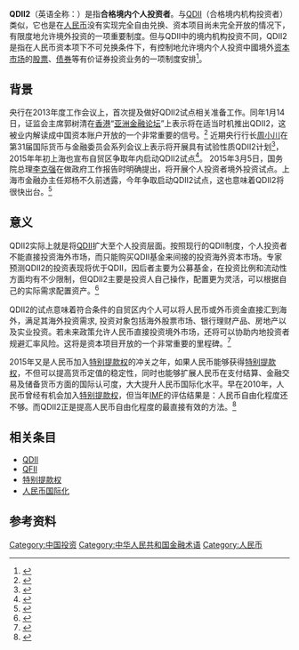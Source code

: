 {{orphan|time=2015-05-11T01:47:01+00:00}}
'''QDII2'''（英语全称：{{Lang|en|Qualified Domestic Individual Investor}}）是指'''合格境内个人投资者'''。与[[QDII|QDII]]（合格境内机构投资者）类似，它也是在[[人民币|人民币]]没有实现完全自由兑换、资本项目尚未完全开放的情况下，有限度地允许境外投资的一项重要制度。但与QDII中的境内机构投资不同，QDII2是指在人民币资本项下不可兑换条件下，有控制地允许境内个人投资中國境外[[资本市场|资本市场]]的[[股票|股票]]、[[债券|债券]]等有价证券投资业务的一项制度安排<ref>{{Cite web |url=http://news.xinhuanet.com/finance/2013-01/14/c_124225503.htm |title=QDII2与QDII的区别 |accessdate=2015-05-10 |archive-date=2013-01-15 |archive-url=https://web.archive.org/web/20130115205321/http://news.xinhuanet.com/finance/2013-01/14/c_124225503.htm |dead-url=no }}</ref>。

== 背景 ==
央行在2013年度工作会议上，首次提及做好QDII2试点相关准备工作。同年1月14日，证监会主席郭树清在[[香港|香港]]“[[亚洲金融论坛|亚洲金融论坛]]”上表示将在适当时机推出QDII2，这被业内解读成中国资本账户开放的一个非常重要的信号。<ref>{{Cite web |url=http://finance.sina.com.cn/stock/y/20130116/075114299948.shtml |title=央行首提QDII2 |accessdate=2015-05-10 |archive-date=2015-05-18 |archive-url=https://web.archive.org/web/20150518083303/http://finance.sina.com.cn/stock/y/20130116/075114299948.shtml |dead-url=no }}</ref>
近期央行行长[[周小川|周小川]]在第31届国际货币与金融委员会系列会议上表示将开展具有试验性质QDII2计划<ref>{{Cite web |url=http://www.nmgjrb.gov.cn/jrdt/qwjryw/qw_qt/201504/t20150429_117030.html |title=周小川首提“有管理的可自由兑换” |access-date=2015-05-10 |archive-url=https://web.archive.org/web/20150518095050/http://www.nmgjrb.gov.cn/jrdt/qwjryw/qw_qt/201504/t20150429_117030.html |archive-date=2015-05-18 |dead-url=yes }}</ref>，2015年年初上海也宣布自贸区争取年内启动QDII2试点<ref>{{Cite web |url=http://news.163.com/15/0318/01/AKV23IUR00014AED.html |title=上海自贸区争取年内启动QDII2 |access-date=2015-05-10 |archive-url=https://web.archive.org/web/20150518092514/http://news.163.com/15/0318/01/AKV23IUR00014AED.html |archive-date=2015-05-18 |dead-url=yes }}</ref>。
2015年3月5日，国务院总理[[李克强|李克强]]在做政府工作报告时明确提出，将开展个人投资者境外投资试点。上海市金融办主任郑杨不久前透露，今年争取启动QDII2试点，这也意味着QDII2将很快出台。<ref>{{Cite web |url=http://news.cnfol.com/weishendu/20150427/20646096.shtml |title=QDII2将很快出台 |access-date=2015-05-10 |archive-url=https://web.archive.org/web/20150518080216/http://news.cnfol.com/weishendu/20150427/20646096.shtml |archive-date=2015-05-18 |dead-url=yes }}</ref>

== 意义 ==
QDII2实际上就是将[[QDII|QDII]]扩大至个人投资层面。按照现行的QDII制度，个人投资者不能直接投资海外市场，而只能购买QDII基金来间接的投资海外资本市场。专家预测QDII2的投资表现将优于QDII，因后者主要为公募基金，在投资比例和流动性方面均有不少限制，但QDII2主要是投资人自己操作，配置更为灵活，可以根据自己的实际需求配置资产。<ref>{{Cite web |url=http://finance.sina.com.cn/stock/hkstock/hkstocknews/20131219/163817689145.shtml |title=QDII2比QDII表现更佳 |accessdate=2015-05-10 |archive-date=2015-05-18 |archive-url=https://web.archive.org/web/20150518083414/http://finance.sina.com.cn/stock/hkstock/hkstocknews/20131219/163817689145.shtml |dead-url=no }}</ref>

QDII2的试点意味着符合条件的自贸区内个人可以将人民币或外币资金直接汇到海外，满足其海外投资需求, 投资对象包括海外股票市场、银行理财产品、房地产以及实业投资。若未来政策允许人民币直接投资境外市场，还将可以协助内地投资者规避汇率风险。这将是资本项目开放的一个非常重要的里程碑。<ref>{{Cite web |url=http://news.cnfol.com/weishendu/20150427/20646096.shtml |title=QDII2投资对象 |access-date=2015-05-10 |archive-url=https://web.archive.org/web/20150518080216/http://news.cnfol.com/weishendu/20150427/20646096.shtml |archive-date=2015-05-18 |dead-url=yes }}</ref>

2015年又是人民币加入[[特别提款权|特别提款权]]的冲关之年，如果人民币能够获得[[特别提款权|特别提款权]]，不但可以提高货币定值的稳定性，同时也能够扩展人民币在支付结算、金融交易及储备货币方面的国际认可度，大大提升人民币国际化水平。早在2010年，人民币曾经有机会加入[[特别提款权|特别提款权]]，但当年[[IMF|IMF]]的评估结果是：人民币自由化程度还不够。而QDII2正是提高人民币自由化程度的最直接有效的方法。<ref>{{cite web |url=http://news.xinhuanet.com/herald/2015-04/21/c_134170564.htm |title=人民币冲刺SDR |publisher= |accessdate=2015-05-10 |archive-date=2015-05-18 |archive-url=https://web.archive.org/web/20150518122731/http://news.xinhuanet.com/herald/2015-04/21/c_134170564.htm |dead-url=no }}</ref>

== 相关条目 ==
*[[QDII|QDII]]
*[[QFII|QFII]]
*[[特别提款权|特别提款权]]
*[[人民币国际化|人民币国际化]]

== 参考资料 ==
{{Reflist|25em}}

[[Category:中国投资|Category:中国投资]]
[[Category:中华人民共和国金融术语|Category:中华人民共和国金融术语]]
[[Category:人民币|Category:人民币]]